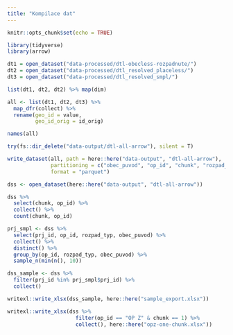 ```yaml
---
title: "Kompilace dat"
---
```


```r
knitr::opts_chunk$set(echo = TRUE)

library(tidyverse)
library(arrow)

```

```r
dt1 = open_dataset("data-processed/dtl-obecless-rozpadnute/")
dt2 = open_dataset("data-processed/dtl_resolved_placeless/")
dt3 = open_dataset("data-processed/dtl_resolved_smpl/")

list(dt1, dt2, dt2) %>% map(dim)
```


```r
all <- list(dt1, dt2, dt3) %>% 
  map_dfr(collect) %>% 
  rename(geo_id = value,
         geo_id_orig = id_orig)

names(all)
```

```r
try(fs::dir_delete("data-output/dtl-all-arrow"), silent = T)
```

```r
write_dataset(all, path = here::here("data-output", "dtl-all-arrow"), 
              partitioning = c("obec_puvod", "op_id", "chunk", "rozpad_typ"), 
              format = "parquet")
```

```r
dss <- open_dataset(here::here("data-output", "dtl-all-arrow"))
```

```r
dss %>% 
  select(chunk, op_id) %>% 
  collect() %>% 
  count(chunk, op_id)
```

```r
prj_smpl <- dss %>% 
  select(prj_id, op_id, rozpad_typ, obec_puvod) %>% 
  collect() %>% 
  distinct() %>% 
  group_by(op_id, rozpad_typ, obec_puvod) %>% 
  sample_n(min(n(), 10))
```

```r
dss_sample <- dss %>% 
  filter(prj_id %in% prj_smpl$prj_id) %>% 
  collect()
```

```r
writexl::write_xlsx(dss_sample, here::here("sample_export.xlsx"))
```


```r
writexl::write_xlsx(dss %>% 
                      filter(op_id == "OP Z" & chunk == 1) %>% 
                      collect(), here::here("opz-one-chunk.xlsx"))
```

